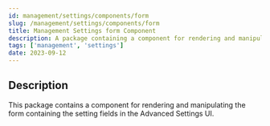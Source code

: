 ```yaml
---
id: management/settings/components/form
slug: /management/settings/components/form
title: Management Settings form Component
description: A package containing a component for rendering and manipulating the form in the Advanced Settings UI.
tags: ['management', 'settings']
date: 2023-09-12
---
```


## Description

This package contains a component for rendering and manipulating the form containing the setting fields in the Advanced Settings UI.
